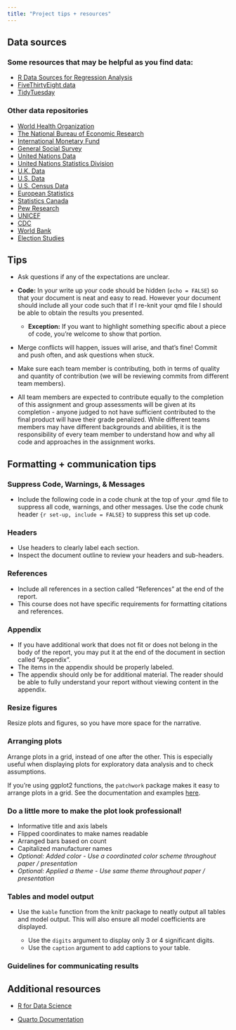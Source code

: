 ```yaml
---
title: "Project tips + resources"
---
```



## Data sources

### Some resources that may be helpful as you find data:

-   [R Data Sources for Regression Analysis](https://rfun.library.duke.edu/blog/data-sources-for-regression-analysis/){target="_blank"}
-   [FiveThirtyEight data](https://data.fivethirtyeight.com/){target="_blank"}
-   [TidyTuesday](https://github.com/rfordatascience/tidytuesday){target="_blank"}

### Other data repositories

-   [World Health Organization](https://www.who.int/gho/database/en/){target="_blank"}
-   [The National Bureau of Economic Research](https://data.nber.org/data/){target="_blank"}
-   [International Monetary Fund](https://data.imf.org/?sk=388DFA60-1D26-4ADE-B505-A05A558D9A42&sId=1479329328660){target="_blank"}
-   [General Social Survey](http://gss.norc.org/){target="_blank"}
-   [United Nations Data](http://data.un.org/){target="_blank"}
-   [United Nations Statistics Division](https://unstats.un.org/home/){target="_blank"}
-   [U.K. Data](https://data.gov.uk/){target="_blank"}
-   [U.S. Data](https://www.data.gov/){target="_blank"}
-   [U.S. Census Data](https://www.census.gov/data.html){target="_blank"}
-   [European Statistics](https://ec.europa.eu/eurostat/){target="_blank"}
-   [Statistics Canada](https://www.statcan.gc.ca/eng/start){target="_blank"}
-   [Pew Research](https://www.pewresearch.org/download-datasets/){target="_blank"}
-   [UNICEF](https://data.unicef.org/){target="_blank"}
-   [CDC](https://www.cdc.gov/datastatistics/index.html){target="_blank"}
-   [World Bank](https://datacatalog.worldbank.org/){target="_blank"}
-   [Election Studies](https://electionstudies.org//){target="_blank"}

## Tips

-   Ask questions if any of the expectations are unclear.

-   **Code:** In your write up your code should be hidden (`echo = FALSE`) so that your document is neat and easy to read.
    However your document should include all your code such that if I re-knit your qmd file I should be able to obtain the results you presented.

    -   **Exception:** If you want to highlight something specific about a piece of code, you're welcome to show that portion.

-   Merge conflicts will happen, issues will arise, and that's fine!
    Commit and push often, and ask questions when stuck.

-   Make sure each team member is contributing, both in terms of quality and quantity of contribution (we will be reviewing commits from different team members).

-   All team members are expected to contribute equally to the completion of this assignment and group assessments will be given at its completion - anyone judged to not have sufficient contributed to the final product will have their grade penalized.
    While different teams members may have different backgrounds and abilities, it is the responsibility of every team member to understand how and why all code and approaches in the assignment works.

## Formatting + communication tips

### Suppress Code, Warnings, & Messages

-   Include the following code in a code chunk at the top of your .qmd file to suppress all code, warnings, and other messages. Use the code chunk header `{r set-up, include = FALSE}` to suppress this set up code.


### Headers

-   Use headers to clearly label each section.
-   Inspect the document outline to review your headers and sub-headers.

### References

-   Include all references in a section called "References" at the end of the report.
-   This course does not have specific requirements for formatting citations and references.

### Appendix

-   If you have additional work that does not fit or does not belong in the body of the report, you may put it at the end of the document in section called "Appendix".
-   The items in the appendix should be properly labeled.
-   The appendix should only be for additional material. The reader should be able to fully understand your report without viewing content in the appendix.

### Resize figures

Resize plots and figures, so you have more space for the narrative.

### Arranging plots

Arrange plots in a grid, instead of one after the other.
This is especially useful when displaying plots for exploratory data analysis and to check assumptions.

If you're using ggplot2 functions, the `patchwork` package makes it easy to arrange plots in a grid.
See the documentation and examples [here](https://patchwork.data-imaginist.com/){target="_blank"}.



### Do a little more to make the plot look professional!

-   Informative title and axis labels
-   Flipped coordinates to make names readable
-   Arranged bars based on count
-   Capitalized manufacturer names
-   *Optional: Added color - Use a coordinated color scheme throughout paper / presentation*
-   *Optional: Applied a theme - Use same theme throughout paper / presentation*



### Tables and model output

-   Use the `kable` function from the knitr package to neatly output all tables and model output.
    This will also ensure all model coefficients are displayed.

    -   Use the `digits` argument to display only 3 or 4 significant digits.
    -   Use the `caption` argument to add captions to your table.



### Guidelines for communicating results


## Additional resources

-   [R for Data Science](https://r4ds.had.co.nz/){target="_blank"}

-   [Quarto Documentation](https://quarto.org/){target="_blank"}
